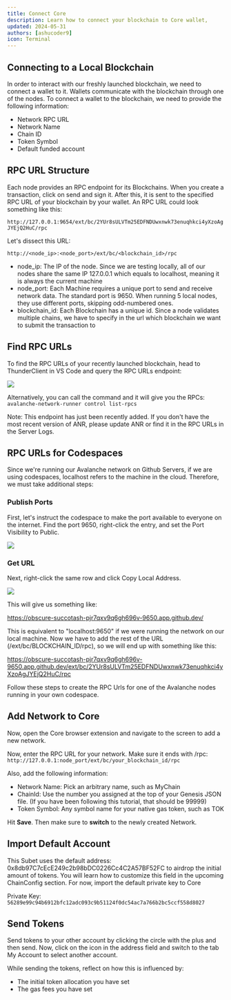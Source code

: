 ```yaml
---
title: Connect Core
description: Learn how to connect your blockchain to Core wallet,
updated: 2024-05-31
authors: [ashucoder9]
icon: Terminal
---
```


## Connecting to a Local Blockchain

In order to interact with our freshly launched blockchain, we need to connect a wallet to it. Wallets communicate with the blockchain through one of the nodes. To connect a wallet to the blockchain, we need to provide the following information:

- Network RPC URL
- Network Name
- Chain ID
- Token Symbol
- Default funded account

## RPC URL Structure

Each node provides an RPC endpoint for its Blockchains. When you create a transaction, click on send and sign it. After this, it is sent to the specified RPC URL of your blockchain by your wallet. An RPC URL could look something like this:

```http://127.0.0.1:9654/ext/bc/2YUr8sULVTm25EDFNDUwxnwk73enuqhkci4yXzoAgJYEjQ2HuC/rpc```

Let's dissect this URL:

```http://<node_ip>:<node_port>/ext/bc/<blockchain_id>/rpc```

- node_ip: The IP of the node. Since we are testing locally, all of our nodes share the same IP 127.0.0.1 which equals to localhost, meaning it is always the current machine  
- node_port: Each Machine requires a unique port to send and receive network data. The standard port is 9650. When running 5 local nodes, they use different ports, skipping odd-numbered ones.
- blockchain_id: Each Blockchain has a unique id. Since a node validates multiple chains, we have to specify in the url which blockchain we want to submit the transaction to

## Find RPC URLs

To find the RPC URLs of your recently launched blockchain, head to ThunderClient in VS Code and query the RPC URLs endpoint:

![](/course/customizing-evm/17.png)

Alternatively, you can call the command and it will give you the RPCs: `avalanche-network-runner control list-rpcs`

Note: This endpoint has just been recently added. If you don't have the most recent version of ANR, please update ANR or find it in the RPC URLs in the Server Logs.

## RPC URLs for Codespaces

Since we're running our Avalanche network on Github Servers, if we are using codespaces, localhost refers to the machine in the cloud. Therefore, we must take additional steps:

### Publish Ports

First, let's instruct the codespace to make the port available to everyone on the internet. Find the port 9650, right-click the entry, and set the Port Visibility to Public.

![](/course/customizing-evm/18.png)

### Get URL

Next, right-click the same row and click Copy Local Address.

![](/course/customizing-evm/19.png)

This will give us something like:

https://obscure-succotash-pjr7qxv9q6gh696v-9650.app.github.dev/

This is equivalent to "localhost:9650" if we were running the network on our local machine. Now we have to add the rest of the URL (/ext/bc/BLOCKCHAIN_ID/rpc), so we will end up with something like this:

https://obscure-succotash-pjr7qxv9q6gh696v-9650.app.github.dev/ext/bc/2YUr8sULVTm25EDFNDUwxnwk73enuqhkci4yXzoAgJYEjQ2HuC/rpc

Follow these steps to create the RPC Urls for one of the Avalanche nodes running in your own codespace.

## Add Network to Core

Now, open the Core browser extension and navigate to the screen to add a new network.

<Gallery url1="/course/customizing-evm/20.png" url2="/course/customizing-evm/21.png" />

Now, enter the RPC URL for your network. Make sure it ends with /rpc: `http://127.0.0.1:node_port/ext/bc/your_blockchain_id/rpc`

Also, add the following information:

- Network Name: Pick an arbitrary name, such as MyChain
- ChainId: Use the number you assigned at the top of your Genesis JSON file. (If you have been following this tutorial, that should be 99999)
- Token Symbol: Any symbol name for your native gas token, such as TOK

<Gallery url1="/course/customizing-evm/22.png" url2="/course/customizing-evm/23.png" />

Hit **Save**. Then make sure to **switch** to the newly created Network.

## Import Default Account

This Subet uses the default address: 0x8db97C7cEcE249c2b98bDC0226Cc4C2A57BF52FC to airdrop the initial amount of tokens. You will learn how to customize this field in the upcoming ChainConfig section. For now, import the default private key to Core

Private Key: `56289e99c94b6912bfc12adc093c9b51124f0dc54ac7a766b2bc5ccf558d8027`

<Gallery url1="/course/customizing-evm/24.png" url2="/course/customizing-evm/25.png" />

## Send Tokens

Send tokens to your other account by clicking the circle with the plus and then send. Now, click on the icon in the address field and switch to the tab My Account to select another account.

<Gallery url1="/course/customizing-evm/26.png" url2="/course/customizing-evm/27.png" />

While sending the tokens, reflect on how this is influenced by:
- The initial token allocation you have set
- The gas fees you have set
